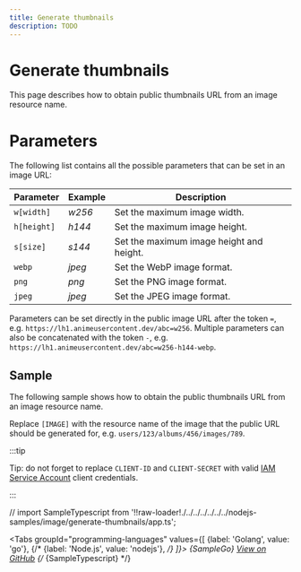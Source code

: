 ```yaml
---
title: Generate thumbnails
description: TODO
---
```


# Generate thumbnails

This page describes how to obtain public thumbnails URL from an image resource name.

# Parameters

The following list contains all the possible parameters that can be set in an image URL:

| Parameter | Example | Description |
| --- | --- | --- |
| `w[width]` | _w256_ | Set the maximum image width. |
| `h[height]` | _h144_ | Set the maximum image height. |
| `s[size]` | _s144_ | Set the maximum image height and height. |
| `webp` | _jpeg_ | Set the WebP image format. |
| `png` | _png_ | Set the PNG image format. |
| `jpeg` | _jpeg_ | Set the JPEG image format. |

Parameters can be set directly in the public image URL after the token `=`, e.g. `https://lh1.animeusercontent.dev/abc=w256`. Multiple parameters can also be concatenated with the token `-`, e.g. `https://lh1.animeusercontent.dev/abc=w256-h144-webp`.


## Sample

The following sample shows how to obtain the public thumbnails URL from an image resource name.

Replace `[IMAGE]` with the resource name of the image that the public URL should be generated for, e.g. `users/123/albums/456/images/789`.

:::tip

Tip: do not forget to replace `CLIENT-ID` and `CLIENT-SECRET` with valid [IAM Service Account](/authentication/service-accounts) client credentials.

:::

// import SampleTypescript from '!!raw-loader!./../../../../../../nodejs-samples/image/generate-thumbnails/app.ts';


<Tabs
  groupId="programming-languages"
  values={[
    {label: 'Golang', value: 'go'},
    {/* {label: 'Node.js', value: 'nodejs'}, */}
  ]}>
  <TabItem value="go">
    <CodeBlock language="go">
      {SampleGo}
    </CodeBlock>
    <a href="https://github.com/animeapis/golang-samples/blob/master/image/generate-thumbnails/main.go">View on GitHub</a>
  </TabItem>
  {/* <TabItem value="nodejs">
    <CodeBlock language="typescript">
      {SampleTypescript}
    </CodeBlock>
  </TabItem> */}
</Tabs>
